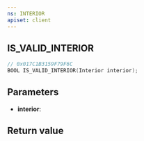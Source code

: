 ```yaml
---
ns: INTERIOR
apiset: client
---
```

## IS_VALID_INTERIOR

```c
// 0x017C1B3159F79F6C
BOOL IS_VALID_INTERIOR(Interior interior);
```


## Parameters
* **interior**:

## Return value